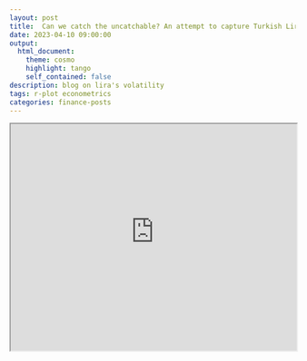 ```yaml
---
layout: post
title:  Can we catch the uncatchable? An attempt to capture Turkish Lira's hypervolatility! 
date: 2023-04-10 09:00:00
output:
  html_document:
    theme: cosmo
    highlight: tango
    self_contained: false
description: blog on lira's volatility
tags: r-plot econometrics
categories: finance-posts
---
```


<div>
  <iframe src="https://raw.githubusercontent.com/mdalifaisal/mdalifaisal.github.io/master/_posts/plotly.html" width="100%" height="400"></iframe>
</div>


